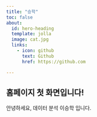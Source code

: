 ```yaml
---
title: "승학"
toc: false
about:
  id: hero-heading
  template: jolla
  image: cat.jpg
  links:
    - icon: github
      text: Github
      href: https://github.com

---
```


## 홈페이지 첫 화면입니다!

안녕하세요, 데이터 분석 이승학 입니다.